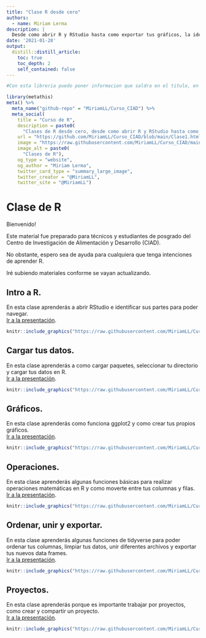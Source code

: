 ```yaml
---
title: "Clase R desde cero"
authors:
  - name: Miriam Lerma
description: |
  Desde como abrir R y RStudio hasta como exportar tus gráficos, la idea es que este curso te haga sentir cómodo realizando tu limpieza de datos y analisis en R.
date: '2021-01-28'
output:
  distill::distill_article:
    toc: true
    toc_depth: 2
    self_contained: false
---
```


```r
#Con esta libreria puedo poner informacion que saldra en el titulo, en los buscadores y demas, como de titulo y fechas. Asi como elegir la imagen que saldra de inicio.

library(metathis)
meta() %>%
  meta_name("github-repo" = "MiriamLL/Curso_CIAD") %>%
  meta_social(
    title = "Curso de R",
    description = paste0(
      "Clases de R desde cero, desde como abrir R y RStudio hasta como exportar tus graficos"),
    url = "https://github.com/MiriamLL/Curso_CIAD/blob/main/Clase1.html",
    image = "https://raw.githubusercontent.com/MiriamLL/Curso_CIAD/main/Figuras/Clase1.png",
    image_alt = paste0(
      "Clases de R"),
    og_type = "website",
    og_author = "Miriam Lerma",
    twitter_card_type = "summary_large_image",
    twitter_creator = "@MiriamLL",
    twitter_site = "@MiriamLL")
```

# Clase de R

Bienvenido!  

Este material fue preparado para técnicos y estudiantes de posgrado del Centro de Investigación de Alimentación y Desarrollo (CIAD).

No obstante, espero sea de ayuda para cualquiera que tenga intenciones de aprender R.

Iré subiendo materiales conforme se vayan actualizando.

## Intro a R.
En esta clase aprenderás a abrir RStudio e identificar sus partes para poder navegar. <br>[Ir a la presentación](https://miriamll.github.io/Curso_CIAD/Clase1).  

```r
knitr::include_graphics("https://raw.githubusercontent.com/MiriamLL/Curso_CIAD/main/Figuras/Clase1.png")
```


## Cargar tus datos.
En esta clase aprenderás a como cargar paquetes, seleccionar tu directorio y cargar tus datos en R. <br>[Ir a la presentación](https://miriamll.github.io/Curso_CIAD/Clase1Parte2).  

```r
knitr::include_graphics("https://raw.githubusercontent.com/MiriamLL/Curso_CIAD/main/Figuras/Clase2.png")
```

## Gráficos.  
En esta clase aprenderás como funciona ggplot2 y como crear tus propios gráficos.<br> [Ir a la presentación](https://miriamll.github.io/Curso_CIAD/Clase2).  

```r
knitr::include_graphics("https://raw.githubusercontent.com/MiriamLL/Curso_CIAD/main/Figuras/Clase3.png")
```

## Operaciones.  
En esta clase aprenderás algunas funciones básicas para realizar operaciones matemáticas en R y como moverte entre tus columnas y filas. <br> [Ir a la presentación](https://miriamll.github.io/Curso_CIAD/Clase3Parte1).  

```r
knitr::include_graphics("https://raw.githubusercontent.com/MiriamLL/Curso_CIAD/main/Figuras/Clase4.png")
```

## Ordenar, unir y exportar.  
En esta clase aprenderás algunas funciones de tidyverse para poder ordenar tus columnas, limpiar tus datos, unir diferentes archivos y exportar tus nuevos data frames.  
[Ir a la presentación](https://miriamll.github.io/Curso_CIAD/Clase3Parte2).  

```r
knitr::include_graphics("https://raw.githubusercontent.com/MiriamLL/Curso_CIAD/main/Figuras/Clase5.png")
```


## Proyectos.  
En esta clase aprenderás porque es importante trabajar por proyectos, como crear y compartir un proyecto.  
[Ir a la presentación](https://miriamll.github.io/Curso_CIAD/Clase4Parte1).  

```r
knitr::include_graphics("https://raw.githubusercontent.com/MiriamLL/Curso_CIAD/main/Figuras/Clase6.png")
```